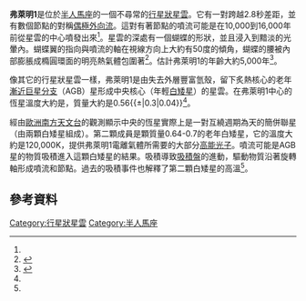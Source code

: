 {{Planetary nebula
| name =弗萊明1
| image = [[File:The_planetary_nebula_Fleming_1_seen_with_ESO’s_Very_Large_Telescope.tiff|250px]]
| caption=Fleming 1 as seen by [[ESO|ESO]]觀測到的弗萊明1
| credit =  ESO/H. Boffin
| epoch = [[J2000|J2000]]
| constellation = [[半人馬座|半人馬座]]
| ra = {{RA|11|28|36.20}}<ref name="simbad">{{cite web
  | title=SIMBAD Astronomical Database
  | work=Fleming 1
  | url=http://simbad.u-strasbg.fr/simbad/sim-id?Ident=PN%20G290.5%2b07.9%20&NbIdent=1&submit=submit%20id&Radius.unit=arcmin&Radius=2
  | accessdate=2012-11-26
  | archive-date=2016-03-04
  | archive-url=https://web.archive.org/web/20160304133653/http://simbad.u-strasbg.fr/simbad/sim-id?Ident=PN%20G290.5%2B07.9%20&NbIdent=1&submit=submit%20id&Radius.unit=arcmin&Radius=2
  | dead-url=no
  }}</ref>
| dec = {{DEC|-52|56|04.50}}<ref name="simbad" />
| dist_ly = 2,400 [[秒差距|秒差距]]
| appmag_v = +7.6<ref name="simbad" />
| size_v = 1.3′ × 0.5′（中心部分）
| radius_ly = 1.4 秒差距
| absmag_v = 13.1<ref name="simbad" />
| notes = 中心是聯星的特殊行星狀星雲
| names = G290.5+07.9, ESO 170-6<ref name="simbad" />
}}

'''弗萊明1'''是位於[[半人馬座|半人馬座]]的一個不尋常的[[行星狀星雲|行星狀星雲]]。它有一對跨越2.8秒差距，並有數個節點的對稱[[偶極外向流|偶極外向流]]。這對有著節點的噴流可能是在10,000到16,000年前從星雲的中心噴發出來<ref name=Boffin2012/>。星雲的深處有一個蝴蝶的形狀，並且浸入到黯淡的光暈內。蝴蝶翼的指向與噴流的軸在視線方向上大約有50度的傾角，蝴蝶的腰被內部膨脹成橢圓環面的明亮熱氣體包圍著<ref name=Palmer1996>{{cite journal|url=http://adsabs.harvard.edu/abs/1996A%26A...307..225P|last=Palmer|first=J.W. |last2= Lopez|first2=J.A.| last3=Meaburn|first3=J.|last4=Lloyd|first4=H.M.|title=The kinematics and morphology of the planetary nebula Fleming 1. Bullets, jets and an expanding ring|journal=[[Astronomy_and_Astrophysics|Astronomy and Astrophysics]]|volume=307|year=1996|pages=225–236|bibcode = 1996A&A...307..225P }}</ref>。估計弗萊明1的年齡大約5,000年<ref name=Boffin2012>{{Cite journal | last1 = Boffin | first1 = H. M. J. | last2 = Miszalski | first2 = B. | last3 = Rauch | first3 = T. | last4 = Jones | first4 = D. | last5 = Corradi | first5 = R. L. M. | last6 = Napiwotzki | first6 = R. | last7 = Day-Jones | first7 = A. C. | last8 = Koppen | first8 = J. | doi = 10.1126/science.1225386 | title = An Interacting Binary System Powers Precessing Outflows of an Evolved Star | journal = Science | volume = 338 | issue = 6108 | pages = 773–775 | year = 2012 | pmid =  23139326| pmc = }}</ref>。

像其它的行星狀星雲一樣，弗萊明1是由失去外層豐富氫殼，留下炙熱核心的老年[[漸近巨星分支|漸近巨星分支]]（AGB）星形成中央核心（年輕[[白矮星|白矮星]]）的星雲。在弗萊明1中心的恆星溫度大約是{{nowrap|80,000 ± 15,000 K}}，質量大約是0.56{{±|0.3|0.04}}{{solar mass}}<ref name=Boffin2012/>。

經由[[歐洲南方天文台|歐洲南方天文台]]的觀測顯示中央的恆星實際上是一對互繞週期為{{nowrap|1.1953 ± 0.0002}}天的簡併聯星（由兩顆白矮星組成）。第二顆成員是顆質量0.64-0.7{{solar mass}}的老年白矮星，它的溫度大約是120,000K，提供弗萊明1電離氣體所需要的大部分[[紫外線|高能光子]]。噴流可能是AGB星的物質吸積進入這顆白矮星的結果。吸積導致[[吸積盤|吸積盤]]的進動，驅動物質沿著旋轉軸形成噴流和節點。過去的吸積事件也解釋了第二顆白矮星的高溫<ref name=Boffin2012/>。

== 參考資料 ==
{{reflist}}

[[Category:行星狀星雲|Category:行星狀星雲]]
[[Category:半人馬座|Category:半人馬座]]